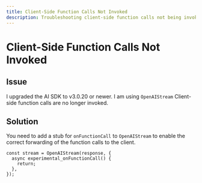 ```yaml
---
title: Client-Side Function Calls Not Invoked
description: Troubleshooting client-side function calls not being invoked.
---
```


# Client-Side Function Calls Not Invoked

## Issue

I upgraded the AI SDK to v3.0.20 or newer. I am using `OpenAIStream` Client-side function calls are no longer invoked.

## Solution

You need to add a stub for `onFunctionCall` to `OpenAIStream` to enable the correct forwarding of the function calls to the client.

```tsx
const stream = OpenAIStream(response, {
  async experimental_onFunctionCall() {
    return;
  },
});
```
